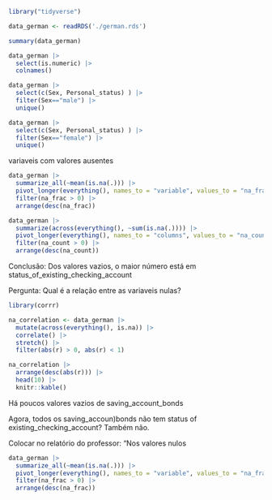 ```R
library("tidyverse")
```

```R
data_german <- readRDS('./german.rds')
```

```R
summary(data_german)
```

```R
data_german |>
  select(is.numeric) |>
  colnames()
```

```R
data_german |>
  select(c(Sex, Personal_status) ) |>
  filter(Sex=="male") |>
  unique()

data_german |>
  select(c(Sex, Personal_status) ) |>
  filter(Sex=="female") |>
  unique()

```

variaveis com valores ausentes

```R
data_german |>
  summarize_all(~mean(is.na(.))) |>
  pivot_longer(everything(), names_to = "variable", values_to = "na_frac") |>
  filter(na_frac > 0) |>
  arrange(desc(na_frac))
```

```R
data_german |> 
  summarize(across(everything(), ~sum(is.na(.)))) |>
  pivot_longer(everything(), names_to = "columns", values_to = "na_count") |>
  filter(na_count > 0) |>
  arrange(desc(na_count))
```

Conclusão: Dos valores vazios, o maior número está em status_of_existing_checking_account

Pergunta: Qual é a relação entre as variaveis nulas?
```R
library(corrr)
```

```R
na_correlation <- data_german |>
  mutate(across(everything(), is.na)) |>
  correlate() |>
  stretch() |>
  filter(abs(r) > 0, abs(r) < 1)

na_correlation |>
  arrange(desc(abs(r))) |>
  head(10) |>
  knitr::kable()
```

Há poucos valores vazios de saving_account_bonds

Agora, todos os saving_accoun)bonds não tem status of existing_checking_account?
Também não.

Colocar no relatório do professor: "Nos valores nulos



```R
data_german |>
  summarize_all(~mean(is.na(.))) |>
  pivot_longer(everything(), names_to = "variable", values_to = "na_frac") |>
  filter(na_frac > 0) |>
  arrange(desc(na_frac))
```
